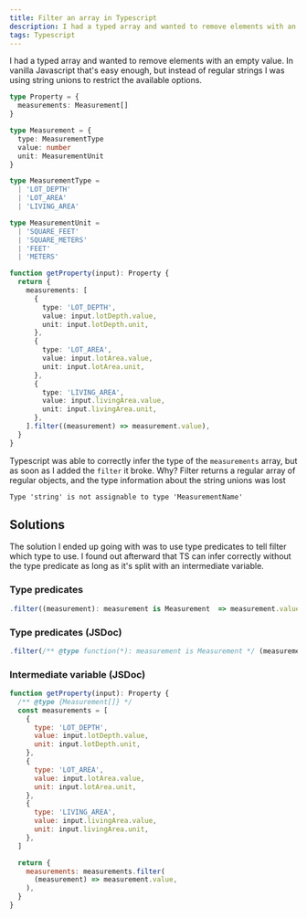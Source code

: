 ```yaml
---
title: Filter an array in Typescript
description: I had a typed array and wanted to remove elements with an empty value, but Array.Filter returns a regular array of regular objects, and the type information about the string unions was lost
tags: Typescript
---
```


I had a typed array and wanted to remove elements with an empty value. In vanilla Javascript that's easy enough, but instead of regular strings I was using string unions to restrict the available options.

```ts numbered {40}
type Property = {
  measurements: Measurement[]
}

type Measurement = {
  type: MeasurementType
  value: number
  unit: MeasurementUnit
}

type MeasurementType =
  | 'LOT_DEPTH'
  | 'LOT_AREA'
  | 'LIVING_AREA'

type MeasurementUnit =
  | 'SQUARE_FEET'
  | 'SQUARE_METERS'
  | 'FEET'
  | 'METERS'

function getProperty(input): Property {
  return {
    measurements: [
      {
        type: 'LOT_DEPTH',
        value: input.lotDepth.value,
        unit: input.lotDepth.unit,
      },
      {
        type: 'LOT_AREA',
        value: input.lotArea.value,
        unit: input.lotArea.unit,
      },
      {
        type: 'LIVING_AREA',
        value: input.livingArea.value,
        unit: input.livingArea.unit,
      },
    ].filter((measurement) => measurement.value),
  }
}
```

Typescript was able to correctly infer the type of the `measurements` array, but as soon as I added the `filter` it broke. Why? Filter returns a regular array of regular objects, and the type information about the string unions was lost

```
Type 'string' is not assignable to type 'MeasurementName'
```

## Solutions

The solution I ended up going with was to use type predicates to tell filter which type to use. I found out afterward that TS can infer correctly without the type predicate as long as it's split with an intermediate variable.

### Type predicates

```ts
.filter((measurement): measurement is Measurement  => measurement.value)
```

### Type predicates (JSDoc)

```js
.filter(/** @type function(*): measurement is Measurement */ (measurement) => measurement.value)
```

### Intermediate variable (JSDoc)

```js
function getProperty(input): Property {
  /** @type {Measurement[]} */
  const measurements = [
    {
      type: 'LOT_DEPTH',
      value: input.lotDepth.value,
      unit: input.lotDepth.unit,
    },
    {
      type: 'LOT_AREA',
      value: input.lotArea.value,
      unit: input.lotArea.unit,
    },
    {
      type: 'LIVING_AREA',
      value: input.livingArea.value,
      unit: input.livingArea.unit,
    },
  ]

  return {
    measurements: measurements.filter(
      (measurement) => measurement.value,
    ),
  }
}
```
